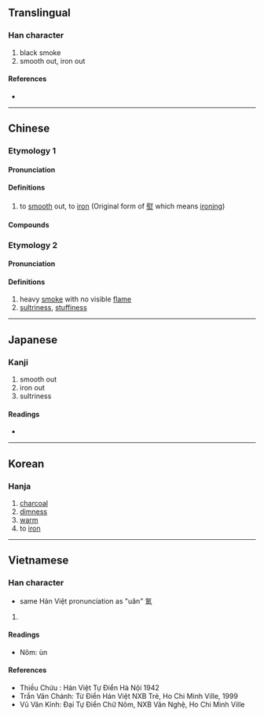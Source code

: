 {{also|煴}}
{{character info}}
==Translingual==

===Han character===
{{Han char|rn=86|rad=火|as=10|sn=14|four=96817|canj=FWOT|ids=⿰火𥁕}}

# black smoke
# smooth out, iron out

====References====
* {{Han ref|kx=0679.040|dkj=19288|dj=1090.270|hdz=32223.091|uh=7185|ud=29061|bh=E2BE|bd=58046}}

----

==Chinese==
{{zh-forms|s=煴}}

===Etymology 1===

====Pronunciation====
{{zh-pron
|m=yùn
|c=wan3
|mc=
|oc=
|ma=
|cat=
}}

====Definitions====
{{zh-hanzi}}

# to [[smooth]] out, to [[iron]] (Original form of [[熨]] which means [[ironing]]) <!-- 鄭張尚芳《上古音系·熨》: 熅今字，亦紆物切對轉 -->

====Compounds====
{{zh-der|熅斗}}

===Etymology 2===

====Pronunciation====
{{zh-pron
|m=yūn
|c=wan1
|mc=
|oc=
|ma=
|cat=n
}}

====Definitions====
{{zh-hanzi}}

# heavy [[smoke]] with no visible [[flame]] <!-- 《說文》: 鬱煙也。-->
# [[sultriness]], [[stuffiness]] <!-- 《廣韻·上平聲·文·煴》: 煴：烟煴天地氣也，易作絪緼。於云切，十。-->

----

==Japanese==

===Kanji===
{{ja-kanji|grade=9|rs=火10}}

# smooth out
# iron out
# sultriness

====Readings====
* {{ja-readings|on=[[うん]] (un), [[おん]] (on)|kun=[[うずみび]] (uzumibi)}}

----

==Korean==

===Hanja===
{{ko-hanja|hangeul=온|eumhun=|rv=on|mr=on|y=on}}

# [[charcoal]]
# [[dimness]]
# [[warm]]
# to [[iron]]

----

==Vietnamese==

===Han character===
{{vi-hantu|uân|rs=火10}}

* same Hán Việt pronunciation as "uân" 氳

# {{rfdef|vi|sort=火10}}

====Readings====
* Nôm: ùn

====References====
* Thiều Chửu : Hán Việt Tự Điển Hà Nội 1942
* Trần Văn Chánh: Từ Điển Hán Việt NXB Trẻ, Ho Chi Minh Ville, 1999
* Vũ Văn Kính: Đại Tự Điển Chữ Nôm, NXB Văn Nghệ, Ho Chi Minh Ville